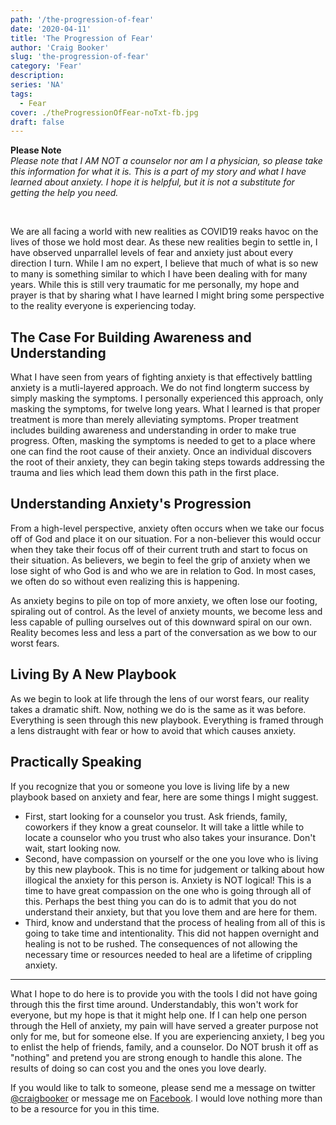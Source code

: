 ```yaml
---
path: '/the-progression-of-fear'
date: '2020-04-11'
title: 'The Progression of Fear'
author: 'Craig Booker'
slug: 'the-progression-of-fear'
category: 'Fear'
description:
series: 'NA'
tags:
  - Fear
cover: ./theProgressionOfFear-noTxt-fb.jpg
draft: false
---
```


**Please Note**<br/>
_Please note that I AM NOT a counselor nor am I a physician, so please take this information for what it is. This is a part of my story and what I have learned about anxiety. I hope it is helpful, but it is not a substitute for getting the help you need._

<br />

We are all facing a world with new realities as COVID19 reaks havoc on the lives of those we hold most dear. As these new realities begin to settle in, I have observed unparrallel levels of fear and anxiety just about every direction I turn. While I am no expert, I believe that much of what is so new to many is something similar to which I have been dealing with for many years. While this is still very traumatic for me personally, my hope and prayer is that by sharing what I have learned I might bring some perspective to the reality everyone is experiencing today.

## The Case For Building Awareness and Understanding

What I have seen from years of fighting anxiety is that effectively battling anxiety is a mutli-layered approach. We do not find longterm success by simply masking the symptoms. I personally experienced this approach, only masking the symptoms, for twelve long years. What I learned is that proper treatment is more than merely alleviating symptoms. Proper treatment includes building awareness and understanding in order to make true progress. Often, masking the symptoms is needed to get to a place where one can find the root cause of their anxiety. Once an individual discovers the root of their anxiety, they can begin taking steps towards addressing the trauma and lies which lead them down this path in the first place.

## Understanding Anxiety's Progression

From a high-level perspective, anxiety often occurs when we take our focus off of God and place it on our situation. For a non-believer this would occur when they take their focus off of their current truth and start to focus on their situation. As believers, we begin to feel the grip of anxiety when we lose sight of who God is and who we are in relation to God. In most cases, we often do so without even realizing this is happening.

As anxiety begins to pile on top of more anxiety, we often lose our footing, spiraling out of control. As the level of anxiety mounts, we become less and less capable of pulling ourselves out of this downward spiral on our own. Reality becomes less and less a part of the conversation as we bow to our worst fears.

## Living By A New Playbook

As we begin to look at life through the lens of our worst fears, our reality takes a dramatic shift. Now, nothing we do is the same as it was before. Everything is seen through this new playbook. Everything is framed through a lens distraught with fear or how to avoid that which causes anxiety.

## Practically Speaking

If you recognize that you or someone you love is living life by a new playbook based on anxiety and fear, here are some things I might suggest.

- First, start looking for a counselor you trust. Ask friends, family, coworkers if they know a great counselor. It will take a little while to locate a counselor who you trust who also takes your insurance. Don't wait, start looking now.
- Second, have compassion on yourself or the one you love who is living by this new playbook. This is no time for judgement or talking about how illogical the anxiety for this person is. Anxiety is NOT logical! This is a time to have great compassion on the one who is going through all of this. Perhaps the best thing you can do is to admit that you do not understand their anxiety, but that you love them and are here for them.
- Third, know and understand that the process of healing from all of this is going to take time and intentionality. This did not happen overnight and healing is not to be rushed. The consequences of not allowing the necessary time or resources needed to heal are a lifetime of crippling anxiety.

---

What I hope to do here is to provide you with the tools I did not have going through this the first time around. Understandably, this won't work for everyone, but my hope is that it might help one. If I can help one person through the Hell of anxiety, my pain will have served a greater purpose not only for me, but for someone else. If you are experiencing anxiety, I beg you to enlist the help of friends, family, and a counselor. Do NOT brush it off as "nothing" and pretend you are strong enough to handle this alone. The results of doing so can cost you and the ones you love dearly.

If you would like to talk to someone, please send me a message on twitter [@craigbooker](https://twitter.com/craigbooker) or message me on [Facebook](https://www.facebook.com/craigbooker/). I would love nothing more than to be a resource for you in this time.
